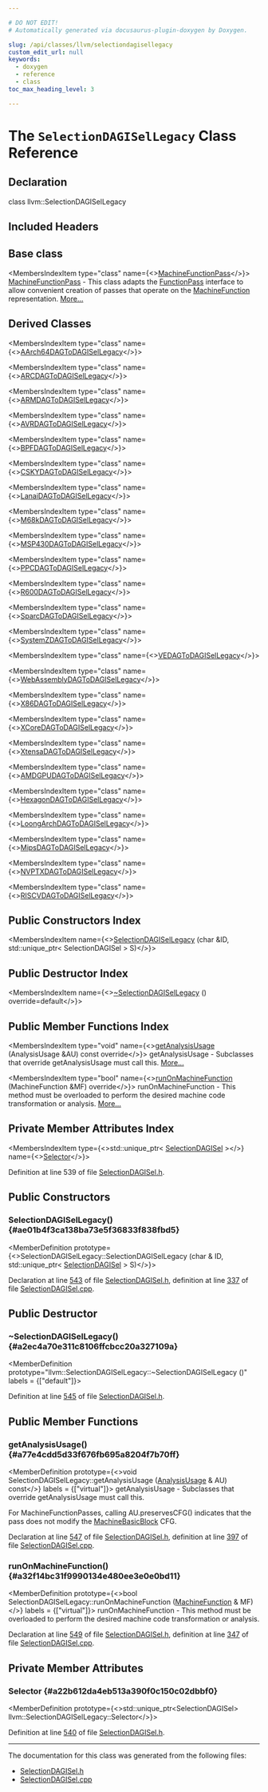 ```yaml
---

# DO NOT EDIT!
# Automatically generated via docusaurus-plugin-doxygen by Doxygen.

slug: /api/classes/llvm/selectiondagisellegacy
custom_edit_url: null
keywords:
  - doxygen
  - reference
  - class
toc_max_heading_level: 3

---
```





# The `SelectionDAGISelLegacy` Class Reference

<DoxygenPage pluginConfig={pluginConfig}>



## Declaration

<CodeBlock>class llvm::SelectionDAGISelLegacy</CodeBlock>

## Included Headers

<IncludesList>
<IncludesListItem
  filePath="llvm/CodeGen/SelectionDAGISel.h"
  permalink="/docs/api/files/include/include/llvm/include/llvm/codegen/selectiondagisel-h"
  isLocal="true" />
</IncludesList>

## Base class

<MembersIndex>

<MembersIndexItem
  type="class"
  name={<><a href="/docs/api/classes/llvm/machinefunctionpass">MachineFunctionPass</a></>}>
<a href="/docs/api/classes/llvm/machinefunctionpass">MachineFunctionPass</a> - This class adapts the <a href="/docs/api/classes/llvm/functionpass">FunctionPass</a> interface to allow convenient creation of passes that operate on the <a href="/docs/api/classes/llvm/machinefunction">MachineFunction</a> representation. <a href="/docs/api/classes/llvm/machinefunctionpass/#details">More...</a>
</MembersIndexItem>

</MembersIndex>

## Derived Classes

<MembersIndex>

<MembersIndexItem
  type="class"
  name={<><a href="/docs/api/classes/anonymous-namespace-aarch64iseldagtodag-cpp-/aarch64dagtodagisellegacy">AArch64DAGToDAGISelLegacy</a></>}>
</MembersIndexItem>

<MembersIndexItem
  type="class"
  name={<><a href="/docs/api/classes/anonymous-namespace-arciseldagtodag-cpp-/arcdagtodagisellegacy">ARCDAGToDAGISelLegacy</a></>}>
</MembersIndexItem>

<MembersIndexItem
  type="class"
  name={<><a href="/docs/api/classes/anonymous-namespace-armiseldagtodag-cpp-/armdagtodagisellegacy">ARMDAGToDAGISelLegacy</a></>}>
</MembersIndexItem>

<MembersIndexItem
  type="class"
  name={<><a href="/docs/api/classes/anonymous-namespace-avriseldagtodag-cpp-/avrdagtodagisellegacy">AVRDAGToDAGISelLegacy</a></>}>
</MembersIndexItem>

<MembersIndexItem
  type="class"
  name={<><a href="/docs/api/classes/anonymous-namespace-bpfiseldagtodag-cpp-/bpfdagtodagisellegacy">BPFDAGToDAGISelLegacy</a></>}>
</MembersIndexItem>

<MembersIndexItem
  type="class"
  name={<><a href="/docs/api/classes/anonymous-namespace-cskyiseldagtodag-cpp-/cskydagtodagisellegacy">CSKYDAGToDAGISelLegacy</a></>}>
</MembersIndexItem>

<MembersIndexItem
  type="class"
  name={<><a href="/docs/api/classes/anonymous-namespace-lanaiiseldagtodag-cpp-/lanaidagtodagisellegacy">LanaiDAGToDAGISelLegacy</a></>}>
</MembersIndexItem>

<MembersIndexItem
  type="class"
  name={<><a href="/docs/api/classes/anonymous-namespace-m68kiseldagtodag-cpp-/m68kdagtodagisellegacy">M68kDAGToDAGISelLegacy</a></>}>
</MembersIndexItem>

<MembersIndexItem
  type="class"
  name={<><a href="/docs/api/classes/anonymous-namespace-msp430iseldagtodag-cpp-/msp430dagtodagisellegacy">MSP430DAGToDAGISelLegacy</a></>}>
</MembersIndexItem>

<MembersIndexItem
  type="class"
  name={<><a href="/docs/api/classes/anonymous-namespace-ppciseldagtodag-cpp-/ppcdagtodagisellegacy">PPCDAGToDAGISelLegacy</a></>}>
</MembersIndexItem>

<MembersIndexItem
  type="class"
  name={<><a href="/docs/api/classes/anonymous-namespace-r600iseldagtodag-cpp-/r600dagtodagisellegacy">R600DAGToDAGISelLegacy</a></>}>
</MembersIndexItem>

<MembersIndexItem
  type="class"
  name={<><a href="/docs/api/classes/anonymous-namespace-sparciseldagtodag-cpp-/sparcdagtodagisellegacy">SparcDAGToDAGISelLegacy</a></>}>
</MembersIndexItem>

<MembersIndexItem
  type="class"
  name={<><a href="/docs/api/classes/anonymous-namespace-systemziseldagtodag-cpp-/systemzdagtodagisellegacy">SystemZDAGToDAGISelLegacy</a></>}>
</MembersIndexItem>

<MembersIndexItem
  type="class"
  name={<><a href="/docs/api/classes/anonymous-namespace-veiseldagtodag-cpp-/vedagtodagisellegacy">VEDAGToDAGISelLegacy</a></>}>
</MembersIndexItem>

<MembersIndexItem
  type="class"
  name={<><a href="/docs/api/classes/anonymous-namespace-webassemblyiseldagtodag-cpp-/webassemblydagtodagisellegacy">WebAssemblyDAGToDAGISelLegacy</a></>}>
</MembersIndexItem>

<MembersIndexItem
  type="class"
  name={<><a href="/docs/api/classes/anonymous-namespace-x86iseldagtodag-cpp-/x86dagtodagisellegacy">X86DAGToDAGISelLegacy</a></>}>
</MembersIndexItem>

<MembersIndexItem
  type="class"
  name={<><a href="/docs/api/classes/anonymous-namespace-xcoreiseldagtodag-cpp-/xcoredagtodagisellegacy">XCoreDAGToDAGISelLegacy</a></>}>
</MembersIndexItem>

<MembersIndexItem
  type="class"
  name={<><a href="/docs/api/classes/anonymous-namespace-xtensaiseldagtodag-cpp-/xtensadagtodagisellegacy">XtensaDAGToDAGISelLegacy</a></>}>
</MembersIndexItem>

<MembersIndexItem
  type="class"
  name={<><a href="/docs/api/classes/llvm/amdgpudagtodagisellegacy">AMDGPUDAGToDAGISelLegacy</a></>}>
</MembersIndexItem>

<MembersIndexItem
  type="class"
  name={<><a href="/docs/api/classes/llvm/hexagondagtodagisellegacy">HexagonDAGToDAGISelLegacy</a></>}>
</MembersIndexItem>

<MembersIndexItem
  type="class"
  name={<><a href="/docs/api/classes/llvm/loongarchdagtodagisellegacy">LoongArchDAGToDAGISelLegacy</a></>}>
</MembersIndexItem>

<MembersIndexItem
  type="class"
  name={<><a href="/docs/api/classes/llvm/mipsdagtodagisellegacy">MipsDAGToDAGISelLegacy</a></>}>
</MembersIndexItem>

<MembersIndexItem
  type="class"
  name={<><a href="/docs/api/classes/llvm/nvptxdagtodagisellegacy">NVPTXDAGToDAGISelLegacy</a></>}>
</MembersIndexItem>

<MembersIndexItem
  type="class"
  name={<><a href="/docs/api/classes/llvm/riscvdagtodagisellegacy">RISCVDAGToDAGISelLegacy</a></>}>
</MembersIndexItem>

</MembersIndex>

## Public Constructors Index

<MembersIndex>

<MembersIndexItem
  name={<><a href="#ae01b4f3ca138ba73e5f36833f838fbd5">SelectionDAGISelLegacy</a> (char &amp;ID, std::unique&#95;ptr&lt; SelectionDAGISel &gt; S)</>}>
</MembersIndexItem>

</MembersIndex>

## Public Destructor Index

<MembersIndex>

<MembersIndexItem
  name={<><a href="#a2ec4a70e311c8106ffcbcc20a327109a">~SelectionDAGISelLegacy</a> () override=default</>}>
</MembersIndexItem>

</MembersIndex>

## Public Member Functions Index

<MembersIndex>

<MembersIndexItem
  type="void"
  name={<><a href="#a77e4cdd5d33f676fb695a8204f7b70ff">getAnalysisUsage</a> (AnalysisUsage &amp;AU) const override</>}>
getAnalysisUsage - Subclasses that override getAnalysisUsage must call this. <a href="#a77e4cdd5d33f676fb695a8204f7b70ff">More...</a>
</MembersIndexItem>

<MembersIndexItem
  type="bool"
  name={<><a href="#a32f14bc31f9990134e480ee3e0e0bd11">runOnMachineFunction</a> (MachineFunction &amp;MF) override</>}>
runOnMachineFunction - This method must be overloaded to perform the desired machine code transformation or analysis. <a href="#a32f14bc31f9990134e480ee3e0e0bd11">More...</a>
</MembersIndexItem>

</MembersIndex>

## Private Member Attributes Index

<MembersIndex>

<MembersIndexItem
  type={<>std::unique&#95;ptr&lt; <a href="/docs/api/classes/llvm/selectiondagisel">SelectionDAGISel</a> &gt;</>}
  name={<><a href="#a22b612da4eb513a390f0c150c02dbbf0">Selector</a></>}>
</MembersIndexItem>

</MembersIndex>


Definition at line 539 of file <a href="/docs/api/files/include/include/llvm/include/llvm/codegen/selectiondagisel-h">SelectionDAGISel.h</a>.

<SectionDefinition>

## Public Constructors

### SelectionDAGISelLegacy() {#ae01b4f3ca138ba73e5f36833f838fbd5}

<MemberDefinition
  prototype={<>SelectionDAGISelLegacy::SelectionDAGISelLegacy (char &amp; ID, std::unique&#95;ptr&lt; <a href="/docs/api/classes/llvm/selectiondagisel">SelectionDAGISel</a> &gt; S)</>}>

Declaration at line <a href="/docs/api/files/include/include/llvm/include/llvm/codegen/selectiondagisel-h/#l00543">543</a> of file <a href="/docs/api/files/include/include/llvm/include/llvm/codegen/selectiondagisel-h">SelectionDAGISel.h</a>, definition at line <a href="/docs/api/files/lib/lib/codegen/lib/codegen/selectiondag/selectiondagisel-cpp/#l00337">337</a> of file <a href="/docs/api/files/lib/lib/codegen/lib/codegen/selectiondag/selectiondagisel-cpp">SelectionDAGISel.cpp</a>.
</MemberDefinition>

</SectionDefinition>

<SectionDefinition>

## Public Destructor

### ~SelectionDAGISelLegacy() {#a2ec4a70e311c8106ffcbcc20a327109a}

<MemberDefinition
  prototype="llvm::SelectionDAGISelLegacy::~SelectionDAGISelLegacy ()"
  labels = {["default"]}>

Definition at line <a href="/docs/api/files/include/include/llvm/include/llvm/codegen/selectiondagisel-h/#l00545">545</a> of file <a href="/docs/api/files/include/include/llvm/include/llvm/codegen/selectiondagisel-h">SelectionDAGISel.h</a>.
</MemberDefinition>

</SectionDefinition>

<SectionDefinition>

## Public Member Functions

### getAnalysisUsage() {#a77e4cdd5d33f676fb695a8204f7b70ff}

<MemberDefinition
  prototype={<>void SelectionDAGISelLegacy::getAnalysisUsage (<a href="/docs/api/classes/llvm/analysisusage">AnalysisUsage</a> &amp; AU) const</>}
  labels = {["virtual"]}>
getAnalysisUsage - Subclasses that override getAnalysisUsage must call this.

For MachineFunctionPasses, calling AU.preservesCFG() indicates that the pass does not modify the <a href="/docs/api/classes/llvm/machinebasicblock">MachineBasicBlock</a> CFG.

Declaration at line <a href="/docs/api/files/include/include/llvm/include/llvm/codegen/selectiondagisel-h/#l00547">547</a> of file <a href="/docs/api/files/include/include/llvm/include/llvm/codegen/selectiondagisel-h">SelectionDAGISel.h</a>, definition at line <a href="/docs/api/files/lib/lib/codegen/lib/codegen/selectiondag/selectiondagisel-cpp/#l00397">397</a> of file <a href="/docs/api/files/lib/lib/codegen/lib/codegen/selectiondag/selectiondagisel-cpp">SelectionDAGISel.cpp</a>.
</MemberDefinition>

### runOnMachineFunction() {#a32f14bc31f9990134e480ee3e0e0bd11}

<MemberDefinition
  prototype={<>bool SelectionDAGISelLegacy::runOnMachineFunction (<a href="/docs/api/classes/llvm/machinefunction">MachineFunction</a> &amp; MF)</>}
  labels = {["virtual"]}>
runOnMachineFunction - This method must be overloaded to perform the desired machine code transformation or analysis.

Declaration at line <a href="/docs/api/files/include/include/llvm/include/llvm/codegen/selectiondagisel-h/#l00549">549</a> of file <a href="/docs/api/files/include/include/llvm/include/llvm/codegen/selectiondagisel-h">SelectionDAGISel.h</a>, definition at line <a href="/docs/api/files/lib/lib/codegen/lib/codegen/selectiondag/selectiondagisel-cpp/#l00347">347</a> of file <a href="/docs/api/files/lib/lib/codegen/lib/codegen/selectiondag/selectiondagisel-cpp">SelectionDAGISel.cpp</a>.
</MemberDefinition>

</SectionDefinition>

<SectionDefinition>

## Private Member Attributes

### Selector {#a22b612da4eb513a390f0c150c02dbbf0}

<MemberDefinition
  prototype={<>std::unique&#95;ptr&lt;SelectionDAGISel&gt; llvm::SelectionDAGISelLegacy::Selector</>}>

Definition at line <a href="/docs/api/files/include/include/llvm/include/llvm/codegen/selectiondagisel-h/#l00540">540</a> of file <a href="/docs/api/files/include/include/llvm/include/llvm/codegen/selectiondagisel-h">SelectionDAGISel.h</a>.
</MemberDefinition>

</SectionDefinition>

<hr/>

The documentation for this class was generated from the following files:

<ul>
<li><a href="/docs/api/files/include/include/llvm/include/llvm/codegen/selectiondagisel-h">SelectionDAGISel.h</a></li>
<li><a href="/docs/api/files/lib/lib/codegen/lib/codegen/selectiondag/selectiondagisel-cpp">SelectionDAGISel.cpp</a></li>
</ul>

</DoxygenPage>
